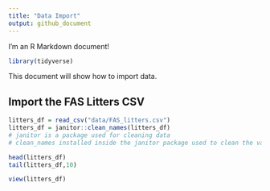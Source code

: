 ```yaml
---
title: "Data Import"
output: github_document
---
```


I'm an R Markdown document! 

```r
library(tidyverse)
```

This document will show how to import data.

## Import the FAS Litters CSV

```r
litters_df = read_csv("data/FAS_litters.csv")
litters_df = janitor::clean_names(litters_df)
# janitor is a package used for cleaning data
# clean_names installed inside the janitor package used to clean the variables name, replace all spaces by _, change every characters into lower case.
```


```r
head(litters_df)
tail(litters_df,10)
```

```r
view(litters_df)
```


